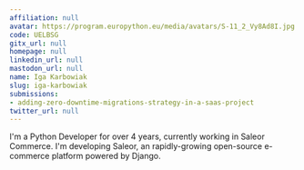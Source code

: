 ```yaml
---
affiliation: null
avatar: https://program.europython.eu/media/avatars/S-11_2_Vy8Ad8I.jpg
code: UELBSG
gitx_url: null
homepage: null
linkedin_url: null
mastodon_url: null
name: Iga Karbowiak
slug: iga-karbowiak
submissions:
- adding-zero-downtime-migrations-strategy-in-a-saas-project
twitter_url: null
---
```


I'm a Python Developer for over 4 years, currently working in Saleor Commerce.  I'm developing Saleor, an rapidly-growing open-source e-commerce platform powered by Django.